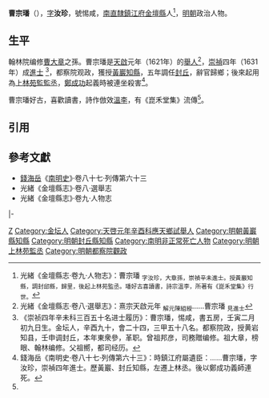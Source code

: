 '''曹宗璠'''（{{bd|16世紀||17世紀}}），[[表字|字]]'''汝珍'''，號惕咸，[[南直隸|南直隸]][[鎮江府|鎮江府]][[金壇縣|金壇縣]]人<ref name=djs>光緒《金壇縣志·卷九·人物志》：曹宗璠 <sub>字汝珍，大章孫，崇禎辛未進士。授黃巖知縣，調封邱縣，歸里，後起上林苑監丞。璠好古喜讀書，詩宗溫李，所著有《崑禾堂集》行世。</sub></ref>，[[明朝|明朝]]政治人物。

==生平==
翰林院编修[[曹大章|曹大章]]之孫。曹宗璠是[[天啟_(明朝)|天啟]]元年（1621年）的[[舉人|舉人]]<ref>光緒《金壇縣志·卷八·選舉志》：熹宗天啟元年 <sub>解元陳組綬</sub>……曹宗璠 <sub>見進士</sub></ref>，[[崇禎|崇禎]]四年（1631年）成[[進士|進士]] <ref>《崇祯四年辛未科三百五十名进士履历》：曹宗璠，惕咸，書五房，壬寅二月初九日生。金坛人，辛酉九十，會二十四，三甲五十八名。都察院政，授黄岩知县，壬申调封丘，本年東衆參，革职。曾祖邦彦，司務贈编修。祖大章，榜眼、翰林编修。父祖嚮，都司经历。</ref>，都察院观政，獲授[[黃巖縣|黃巖]][[知縣|知縣]]，五年調任[[封丘縣|封丘]]，辭官歸鄉；後來起用為[[上林苑監|上林苑監]][[監丞|監丞]]，[[鄭成功|鄭成功]]起義時被連坐殺害<ref>錢海岳《南明史·卷八十七·列傳第六十三》：時鎮江府屬遺臣：……曹宗璠，字汝珍，崇禎四年進士。歷黃巖、封丘知縣，左遷上林丞。後以鄭成功義師連死。</ref>。

曹宗璠好古，喜歡讀書，詩作倣效[[溫李|溫李]]，有《崑禾堂集》流傳<ref name=djs/>。

==引用==
{{reflist}}

==參考文獻==
*[[錢海岳|錢海岳]]《[[南明史_(錢海岳)|南明史]]》·卷八十七·列傳第六十三
*光緒《金壇縣志》·卷八·選舉志
*光緒《金壇縣志》·卷九·人物志

{{start box}}
{{s-off}}
{{s-before|[[楊重熙|楊重熙]]}}
{{s-title|明朝黃巖縣知縣|1631年－1633年}}
{{s-after|[[劉士名|劉士名]]}}
|-
{{s-before|[[任治統|任治統]]}}
{{s-title|明朝封丘縣知縣|1634年}}
{{s-after|[[欒國祚|欒國祚]]}}
{{end box}}

{{崇禎四年辛未科殿試金榜}}

[[Category:曹姓|Z]]
[[Category:金坛人|Category:金坛人]]
[[Category:天啓元年辛酉科應天鄉試舉人|Category:天啓元年辛酉科應天鄉試舉人]]
[[Category:明朝黃巖縣知縣|Category:明朝黃巖縣知縣]]
[[Category:明朝封丘縣知縣|Category:明朝封丘縣知縣]]
[[Category:南明非正常死亡人物|Category:南明非正常死亡人物]]
[[Category:明朝上林苑監丞|Category:明朝上林苑監丞]]
[[Category:明朝都察院觀政|Category:明朝都察院觀政]]